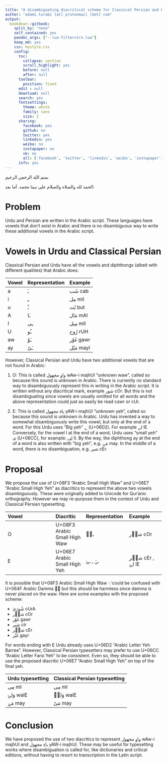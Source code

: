 ```yaml
---
title: "A disambiguating diacritical scheme for Classical Persian and Urdu vowels in the Arabic script"
author: "adami.turabi [at] protonmail [dot] com"
output:
  bookdown::gitbook:
    split_by: "none"
    self_contained: yes
    pandoc_args: ["--lua-filter=trn.lua"]
    keep_md: yes
    css: mystyle.css
    config:
      toc:
        collapse: section
        scroll_highlight: yes
        before: null
        after: null
      toolbar:
        position: fixed
      edit : null
      download: null
      search: yes
      fontsettings:
        theme: white
        family: sans
        size: 2
      sharing:
        facebook: yes
        github: no
        twitter: yes
        linkedin: yes
        weibo: no
        instapaper: no
        vk: no
        all: ['facebook', 'twitter', 'linkedin', 'weibo', 'instapaper']
      info: yes
---
```

[بسم الله الرحمن الرحيم]{.ar}

[الحمد لله والصلاة والسلام على نبينا محمد. أما بعد:]{.ar}

# Problem

Urdu and Persian are written in the Arabic script. These languages have vowels that don't exist in Arabic and there is no disambiguous way to write these additional vowels in the Arabic script.

# Vowels in Urdu and Classical Persian

Classical Persian and Urdu have all the vowels and diphthongs (albeit with different qualities) that Arabic does:

|Vowel   |Representation | Example|
|:----------|:---------|:-------|
|[a]{.trn}  |[ـَ]{.ar}  | [شَب]{.ar} [cab]{.trn}|
|[i]{.trn}  |[ـِ]{.ar}  | [مِل]{.ar} [mil]{.trn}|
|[u]{.trn}  |[ـُ]{.ar}  | [بُت]{.ar} [but]{.trn}|
|[A]{.trn}  |[ـَا]{.ar} | [مَال]{.ar} [mAl]{.trn}|
|[I]{.trn}  |[ـِی]{.ar} | [مِیل]{.ar} [mIl]{.trn}|
|[U]{.trn}  |[ـُو]{.ar} | [رُوح]{.ar} [rUH]{.trn}|
|[aw]{.trn} |[ـَوْ]{.ar} | [غَوْر]{.ar} [gawr]{.trn}|
|[ay]{.trn} |[ـَیْ]{.ar} | [مَیْل]{.ar} [mayl]{.trn}|

However, Classical Persian and Urdu have two additional vowels that are not found in Arabic:

1. [O]{.trn}: This is called [واوِ مجهول]{.ar} [wAw-i majhUl]{.trn} "unknown waw", called so because this sound is unknown in Arabic. There is currently no standard way to disambiguously represent this in writing in the Arabic script. It is written without any diacritical mark, example [شور]{.ar} [cOr]{.trn}. But this is not disambiguating since vowels are usually omitted for all words and the above representation could just as easily be read [cawr]{.trn} or [cUr]{.trn}.

2. [E]{.trn}: This is called [ياءِ مجهول]{.ar} [yAW-i majhUl]{.trn} "unknown yeh", called so because this sound is unknown in Arabic. Urdu has invented a way to somewhat disambiguously write this vowel, but only at the end of a word. For this Urdu uses "Big yeh" [ے]{.ar} (U+06D2). For example [لے]{.ar} [lE]{.trn}. Conversely, for the vowel [I]{.trn} at the end of a word, Urdu uses "small yeh" [ی]{.ar} (U+06CC), for example: [لِی]{.ar} [lI]{.trn}. By the way, the diphthong [ay]{.trn} at the end of a word is also written with "big yeh", e.g. [مَےْ]{.ar} [may]{.trn}.
   In the middle of a word, there is no disambiguation, e.g. [شیر]{.ar} [cEr]{.trn}.

# Proposal

We propose the use of 
U+08F3 "Arabic Small High Waw" and
U+06E7 "Arabic Small High Yeh" as diacritics to represent the above two vowels disambiguously. These were originally added to Unicode for Qurʾanic orthography. However we may re-purpose them in the context of Urdu and Classical Persian typesetting.

|Vowel   |Diacritic| Representation | Example|
|:----------|:------|:---------|:-------|
|[O]{.trn}  |U+08F3 Arabic Small High Waw |[ـوࣳ]{.ar}  | [شوࣳر]{.ar} [cOr]{.trn}|
|[E]{.trn}  |U+06E7 Arabic Small High Yeh |[ـیۧ]{.ar} , [ـےۧ]{.ar}  | [شیۧر]{.ar} [cEr]{.trn} , [لےۧ]{.ar} [lE]{.trn}|

It is possible that U+08F3 Arabic Small High Waw [◌ࣳ]{.ar} could be confused with U+064F Arabic Damma [◌ُ]{.ar} but this should be harmless since damma is never placed on the waw. Here are some examples with the proposed scheme:

+ [شُورَیٰ]{.ar} [cUrA]{.trn}
+ [شوࣳر]{.ar} [cOr]{.trn}
+ [غَوْر]{.ar} [gawr]{.trn}
+ [شِیر]{.ar} [cIr]{.trn}
+ [شیۧر]{.ar} [cEr]{.trn}
+ [غَیْر]{.ar} [gayr]{.trn}

For words ending with [E]{.trn} Urdu already uses U+06D2 "Arabic Letter Yeh Barree". However, Classical Persian typesetters may prefer to use U+06CC "Arabic Letter Farsi Yeh" to be consistent. Even so, they should be able to use the proposed diacritic U+06E7 "Arabic Small High Yeh" on top of the final yeh.

| Urdu typesetting         | Classical Persian typesetting      |
|:-------------------------|:------------------------|
| [مِی]{.ar} [mI]{.trn}     | [مِی]{.ar} [mI]{.trn}    |
| [وَلےۧ]{.ar} [walE]{.trn}  | [وَلیۧ]{.ar} [walE]{.trn}|
| [مَےْ]{.ar} [may]{.trn}    | [مَیْ]{.ar} [may]{.trn}   |

# Conclusion

We have proposed the use of two diacritics to represent [واوِ مجهول]{.ar} [wAw-i majhUl]{.trn} and [ياءِ مجهول]{.ar} [yAW-i majhUl]{.trn}. These may be useful for typesetting works where disambiguation is called for, like dictionaries and critical editions, without having to resort to transcription in the Latin script.
